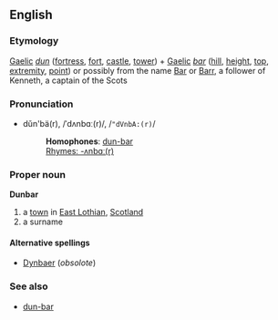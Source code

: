 ==English==
===Etymology===
[[Gaelic]] ''[[dun]]'' ([[fortress]], [[fort]], [[castle]], [[tower]]) + [[Gaelic]] ''[[bar]]'' ([[hill]], [[height]], [[top]], [[extremity]], [[point]]) or possibly from the name [[Bar]] or [[Barr]], a follower of Kenneth, a captain of the Scots

===Pronunciation===
*dŭn'bä(r), /ˈdʌnbɑː(r)/, /<tt>"dVnbA:(r)</tt>/
*:'''Homophones''': [[dun-bar]]<!-- stress may differ? -->
*:[[Rhymes:English:-ʌnbɑː(r)|Rhymes: -ʌnbɑː(r)]]

===Proper noun===
{{wikipedia}}
'''Dunbar'''

# a [[town]] in [[East Lothian]], [[Scotland]]
# a surname
{{seeCites}}

====Alternative spellings====
*[[Dynbaer]] (''obsolote'')<!-- first appears in this spelling in "Vita Wilfridi by Eddius", possibly aslo "Dynbær" -->

===See also===
*[[dun-bar]]<!-- a type of moth -->